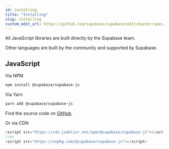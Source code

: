 ```yaml
---
id: installing
title: "Installing"
slug: installing
custom_edit_url: https://github.com/supabase/supabase/edit/master/spec/supabase_js_v1_legacy.yml
---
```



All JavaScript libraries are built directly by the Supabase team.

Other languages are built by the community and supported by Supabase.

## JavaScript

Via NPM
```bash
npm install @supabase/supabase-js
```

Via Yarn
```bash
yarn add @supabase/supabase-js
```

Find the source code on [GitHub](https://github.com/supabase/supabase-js).

Or via CDN
```js
<script src="https://cdn.jsdelivr.net/npm/@supabase/supabase-js"></script>
//or
<script src="https://unpkg.com/@supabase/supabase-js"></script>
```